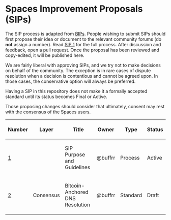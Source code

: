= Spaces Improvement Proposals (SIPs) =

The SIP process is adapted from [https://github.com/bitcoin/bips BIPs]. People wishing to submit SIPs should first propose their idea or document to the relevant community forums (do '''not''' assign a number). Read [[sip-001.mediawiki|SIP 1]] for the full process. After discussion and feedback, open a pull request. Once the proposal has been reviewed and copy-edited, it will be published here.

We are fairly liberal with approving SIPs, and we try not to make decisions on behalf of the community. The exception is in rare cases of dispute resolution when a decision is contentious and cannot be agreed upon. In those cases, the conservative option will always be preferred.

Having a SIP in this repository does not make it a formally accepted standard until its status becomes Final or Active.

Those proposing changes should consider that ultimately, consent may rest with the consensus of the Spaces users.

{| class="wikitable sortable" style="width: auto; text-align: center; font-size: smaller; table-layout: fixed;"
!Number
!Layer
!Title
!Owner
!Type
!Status
|-
| [[sip-0001.mediawiki|1]]
|
| SIP Purpose and Guidelines
| @buffrr
| Process
| Active
|-
| [[sip-0002.mediawiki|2]]
| Consensus
| Bitcoin-Anchored DNS Resolution
| @buffrr
| Standard
| Draft
|}
